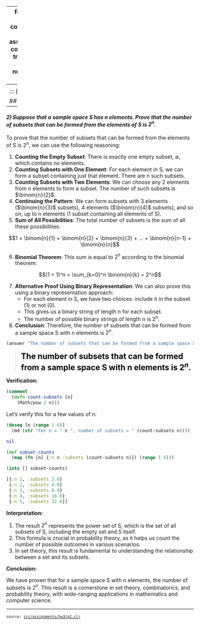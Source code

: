 
---
format:
  html: {toc: true, toc-depth: 3, theme: cosmo, number-sections: false, output-file: assignments.hw3.q2.html}
code-block-background: true
include-in-header: {text: '<link rel = "icon" href = "data:," />'}
toc-title-numbers: false
number-depth: 0

---
<style></style><style>.printedClojure .sourceCode {
  background-color: transparent;
  border-style: none;
}
</style><style>.clay-limit-image-width .clay-image {max-width: 100%}
.clay-side-by-side .sourceCode {margin: 0}
.clay-side-by-side {margin: 1em 0}
</style>
<script src="assignments.hw3.q2_files/md-default0.js" type="text/javascript"></script><script src="assignments.hw3.q2_files/md-default1.js" type="text/javascript"></script><script src="assignments.hw3.q2_files/katex2.js" type="text/javascript"></script><link href="https://cdn.jsdelivr.net/npm/katex@0.16.10/dist/katex.min.css" rel="stylesheet" type="text/css" />

::: {.sourceClojure}
```clojure
(ns assignments.hw3.q2
  (:require
   [assignments.hw3.utils :refer :all]))
```
:::


## Question 2
---

#### *2) Suppose that a sample space S has n elements. Prove that the number of subsets that can be formed from the elements of S is $2^n$.*

To prove that the number of subsets that can be formed from the elements of S is $2^n$, we can use the following reasoning:
     
1. **Counting the Empty Subset**: There is exactly one empty subset, ∅, which contains no elements.
2. **Counting Subsets with One Element**: For each element in S, we can form a subset containing just that element. There are n such subsets.
3. **Counting Subsets with Two Elements**: We can choose any 2 elements from n elements to form a subset. The number of such subsets is $\binom{n}{2}$.
4. **Continuing the Pattern**: We can form subsets with 3 elements ($\binom{n}{3}$ subsets), 4 elements ($\binom{n}{4}$ subsets), and so on, up to n elements (1 subset containing all elements of S).
5. **Sum of All Possibilities**: The total number of subsets is the sum of all these possibilities:

$$1 + \binom{n}{1} + \binom{n}{2} + \binom{n}{3} + ... + \binom{n}{n-1} + \binom{n}{n}$$

6. **Binomial Theorem**: This sum is equal to $2^n$ according to the binomial theorem:

$$(1 + 1)^n = \sum_{k=0}^n \binom{n}{k} = 2^n$$

7. **Alternative Proof Using Binary Representation**: We can also prove this using a binary representation approach:
     - For each element in S, we have two choices: include it in the subset (1) or not (0).
     - This gives us a binary string of length n for each subset.
     - The number of possible binary strings of length n is $2^n$.
8. **Conclusion**: Therefore, the number of subsets that can be formed from a sample space S with n elements is $2^n$.


::: {.sourceClojure}
```clojure
(answer "The number of subsets that can be formed from a sample space S with n elements is $2^n$.")
```
:::


> <span style="color: black; font-size: 1.5em;">**The number of subsets that can be formed from a sample space S with n elements is $2^n$.**</span>

**Verification:**


::: {.sourceClojure}
```clojure
(comment
  (defn count-subsets [n]
    (Math/pow 2 n)))
```
:::


Let's verify this for a few values of n:


::: {.sourceClojure}
```clojure
(doseq [n (range 1 6)]
  (md (str "For n = " n ", number of subsets = " (count-subsets n))))
```
:::



::: {.printedClojure}
```clojure
nil

```
:::



::: {.sourceClojure}
```clojure
(def subset-counts
  (map (fn [n] {:n n :subsets (count-subsets n)}) (range 1 6)))
```
:::



::: {.sourceClojure}
```clojure
(into [] subset-counts)
```
:::



::: {.printedClojure}
```clojure
[{:n 1, :subsets 2.0}
 {:n 2, :subsets 4.0}
 {:n 3, :subsets 8.0}
 {:n 4, :subsets 16.0}
 {:n 5, :subsets 32.0}]

```
:::


**Interpretation:**
     
1. The result $2^n$ represents the power set of S, which is the set of all subsets of S, including the empty set and S itself.
2. This formula is crucial in probability theory, as it helps us count the number of possible outcomes in various scenarios.
3. In set theory, this result is fundamental to understanding the relationship between a set and its subsets.

**Conclusion:**
     
We have proven that for a sample space S with n elements, the number of subsets is $2^n$. This result is a cornerstone in set theory, combinatorics, and probability theory, with wide-ranging applications in mathematics and computer science.


```{=html}
<div style="background-color:grey;height:2px;width:100%;"></div>
```



```{=html}
<div><pre><small><small>source: <a href="https://github.com/adabwana/f24-m6410-hw3/blob/master/src/assignments/hw3/q2.clj">src/assignments/hw3/q2.clj</a></small></small></pre></div>
```
